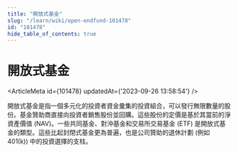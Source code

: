 ```yaml
---
title: "開放式基金"
slug: "/learn/wiki/open-endfund-101478"
id: "101478"
hide_table_of_contents: true
---
```



# 開放式基金

<ArticleMeta id={101478} updatedAt={'2023-09-26 13:58:54'} />
<div className='border-solid border-b border-t-0 my-4 border-[var(--ifm-color-gray-300)]' />

開放式基金是指一個多元化的投資者資金彙集的投資組合，可以發行無限數量的股份。基金贊助商直接向投資者銷售股份並回購。這些股份的定價是基於其當前的淨資產價值 (NAV)。一些共同基金、對沖基金和交易所交易基金 (ETF) 是開放式基金的類型。這些比起封閉式基金更為普遍，也是公司贊助的退休計劃 (例如 401(k)) 中的投資選擇的支柱。
